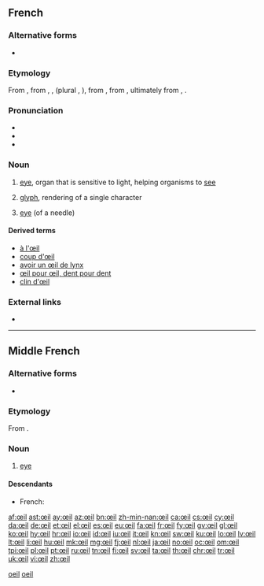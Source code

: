 {{also|oeil}}
==French==

===Alternative forms===
* {{l|fr|oeil}} {{qualifier|nonstandard}}

===Etymology===
From {{etyl|frm|fr}}, from {{etyl|fro|fr}} {{term|oil|lang=fro}}, {{term|uel}}, {{term|ueil|lang=fro}} (plural {{term|olz}}, {{term|ialz}}), from {{etyl|VL.|fr}} {{m|la|oclus}}, from {{etyl|la|fr}} {{term|oculus|lang=la}}, ultimately from {{etyl|ine-pro|fr}} {{m|ine-pro|*h₃okʷ-}}, {{m|ine-pro|*h₃ekʷ-||eye; to see}}.

===Pronunciation===
* {{audio|Fr-œil.ogg|audio|lang=fr}}
* {{IPA|/œj/|lang=fr}}
* {{audio|Fr-Oeil-fr-Paris.ogg|Audio (FR)|lang=fr}}

===Noun===
{{fr-noun|m|yeux|œils}}

# {{qualifier|plural ''[[yeux]]''}} [[eye]], organ that is sensitive to light, helping organisms to [[see]]
# {{qualifier|plural ''[[yeux]]''}} [[glyph]], rendering of a single character
# {{qualifier|plural ''[[œils]]''}} [[eye]] (of a needle)

====Derived terms====
* [[à l'œil]]
* [[coup d'œil]]
* [[avoir un œil de lynx]]
* [[œil pour œil, dent pour dent]]
* [[clin|clin d'œil]]

===External links===
* {{R:TLFi}}

[[Category:fr:Anatomy|oeil]]
[[Category:French terms spelled with Œ|oeil]]

----

==Middle French==

===Alternative forms===
* {{l|frm|oeil}}

===Etymology===
From {{etyl|fro|frm}} {{m|fro|ueil}}.

===Noun===
{{frm-noun|m|yeulx}}

# {{context|anatomy|lang=frm}} [[eye]]

====Descendants====
* French: {{l|fr|œil}}

[[af:œil]]
[[ast:œil]]
[[ay:œil]]
[[az:œil]]
[[bn:œil]]
[[zh-min-nan:œil]]
[[ca:œil]]
[[cs:œil]]
[[cy:œil]]
[[da:œil]]
[[de:œil]]
[[et:œil]]
[[el:œil]]
[[es:œil]]
[[eu:œil]]
[[fa:œil]]
[[fr:œil]]
[[fy:œil]]
[[gv:œil]]
[[gl:œil]]
[[ko:œil]]
[[hy:œil]]
[[hr:œil]]
[[io:œil]]
[[id:œil]]
[[iu:œil]]
[[it:œil]]
[[kn:œil]]
[[sw:œil]]
[[ku:œil]]
[[lo:œil]]
[[lv:œil]]
[[lt:œil]]
[[li:œil]]
[[hu:œil]]
[[mk:œil]]
[[mg:œil]]
[[fj:œil]]
[[nl:œil]]
[[ja:œil]]
[[no:œil]]
[[oc:œil]]
[[om:œil]]
[[tpi:œil]]
[[pl:œil]]
[[pt:œil]]
[[ru:œil]]
[[tn:œil]]
[[fi:œil]]
[[sv:œil]]
[[ta:œil]]
[[th:œil]]
[[chr:œil]]
[[tr:œil]]
[[uk:œil]]
[[vi:œil]]
[[zh:œil]]